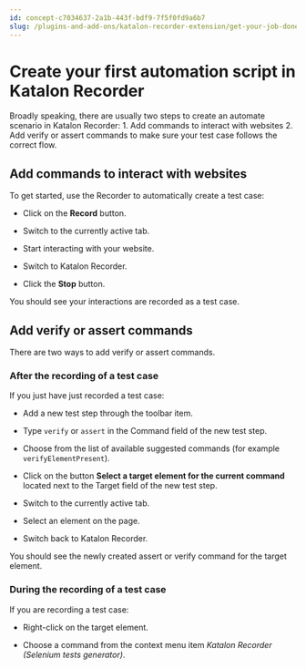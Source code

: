 ```yaml
---
id: concept-c7034637-2a1b-443f-bdf9-7f5f0fd9a6b7
slug: /plugins-and-add-ons/katalon-recorder-extension/get-your-job-done/automate-scenarios/create-your-first-automation-script-in-katalon-recorder
---
```


# Create your first automation script in Katalon Recorder

Broadly speaking, there are usually two steps to create an automate scenario in Katalon Recorder: 1. Add commands to interact with websites 2. Add verify or assert commands to make sure your test case follows the correct flow.

## Add commands to interact with websites

To get started, use the Recorder to automatically create a test case:

-   Click on the **Record** button.

-   Switch to the currently active tab.

-   Start interacting with your website.

-   Switch to Katalon Recorder.

-   Click the **Stop** button.


You should see your interactions are recorded as a test case.

## Add verify or assert commands

There are two ways to add verify or assert commands.

### After the recording of a test case

If you just have just recorded a test case:

-   Add a new test step through the toolbar item.

-   Type <code>verify</code> or <code>assert</code> in the Command field of the new test step.

-   Choose from the list of available suggested commands \(for example <code>verifyElementPresent</code>\).

-   Click on the button **Select a target element for the current command** located next to the Target field of the new test step.

-   Switch to the currently active tab.

-   Select an element on the page.

-   Switch back to Katalon Recorder.


You should see the newly created assert or verify command for the target element.

### During the recording of a test case

If you are recording a test case:

-   Right-click on the target element.

-   Choose a command from the context menu item *Katalon Recorder \(Selenium tests generator\)*.